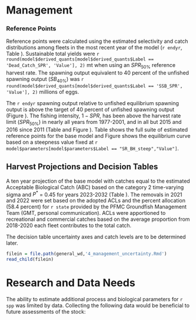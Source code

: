 # Management 

### Reference Points

Reference points were calculated using the estimated selectivity and catch distributions among fleets in the most recent year of the model (`r endyr`, Table \ref{tab:referenceES}). Sustainable total yields  were `r round(model$derived_quants[model$derived_quants$Label == 'Dead_Catch_SPR', 'Value'], 2)` mt when using an $SPR_{50\%}$ reference harvest rate. The spawning output equivalent to 40 percent of the unfished spawning output ($SB_{40\%}$) was `r round(model$derived_quants[model$derived_quants$Label == 'SSB_SPR', 'Value'], 2)` millions of eggs. 

The `r endyr` spawning output relative to unfished equilibrium spawning output is above the target of 40 percent of unfished spawning output (Figure \ref{fig:depl}). The fishing intensity, $1-SPR$, has been above the harvest rate limit ($SPR_{50\%}$) in nearly all years from 1977-2001, and in all but 2015 and 2016 since 2011 (Table \ref{tab:timeseries} and Figure \ref{fig:1-spr}). Table \ref{tab:referenceES} shows the full suite of estimated reference points for the base model and Figure \ref{fig:yield} shows the equilibrium curve based on a steepness value fixed at `r model$parameters[model$parameters$Label == "SR_BH_steep","Value"]`.


## Harvest Projections and Decision Tables

A ten year projection of the base model with catches equal to the estimated Acceptable Biological Catch (ABC) based on the category 2 time-varying sigma and $P^*$ = 0.45 for years 2023-2032 (Table \ref{tab:project}). The removals in 2021 and 2022 were set based on the adopted ACLs and the percent allocation (58.4 percent) for `r state` provided by the PFMC Groundfish Management Team (GMT, personal communication). ACLs were apportioned to recreational and commercial catches based on the average proportion from 2018-2020 each fleet contributes to the total catch. 

The decision table uncertainty axes and catch levels are to be determined later.

<!-- Evaluation of Scientific Uncertainty -->

```r
filein = file.path(general_wd,'4_management_uncertainty.Rmd')
read_child(filein)
```

# Research and Data Needs

The ability to estimate additional process and biological parameters for `r spp` was limited by data.  Collecting the following data would be beneficial to future assessments of the stock:

\begin{itemize}

	\item Continue collecting length and otolith samples from recreational and commercial catches, as well as from surveys, which capture small `r spp`.

	\item Improved understanding of where recreational fishing is commonly occuring (areas and depths) and the range of sizes available by depth would be beneficial to better inform the selectivity form.  
	
	\item Recruitment patterns showed lower than average recruitment in the 2000s. Additional data to support such patterns in recruitment would provide additional support for model estimates.  
	
\end{itemize}